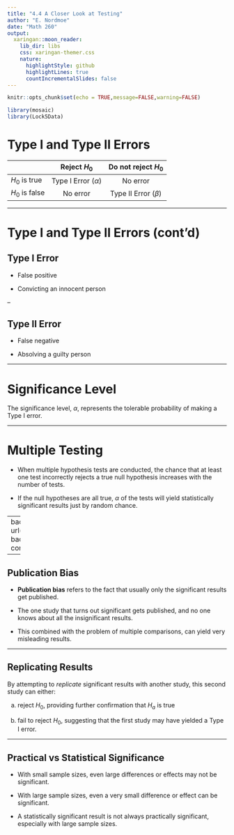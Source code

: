 ```yaml
---
title: "4.4 A Closer Look at Testing"
author: "E. Nordmoe"
date: "Math 260"
output:
  xaringan::moon_reader:
    lib_dir: libs
    css: xaringan-themer.css
    nature:
      highlightStyle: github
      highlightLines: true
      countIncrementalSlides: false
---
```


```r
knitr::opts_chunk$set(echo = TRUE,message=FALSE,warning=FALSE)
```


```r
library(mosaic)
library(Lock5Data)
```

# Type I and Type II Errors

|                |       Reject $H_0$      |   Do not reject $H_0$   |
|----------------|:-----------------------:|:-----------------------:|
| $H_0$ is true  | Type I Error $(\alpha)$ |         No error        |
| $H_0$ is false |         No error        | Type II Error $(\beta)$ |

---

# Type I and Type II Errors (cont'd)

## Type I Error

* False positive   

* Convicting an innocent person 

--
   
## Type II Error

* False negative    

* Absolving a guilty person   
     
---

# Significance Level  

The significance level, $\alpha$, represents the tolerable probability of making a Type I error.  

---

# Multiple Testing

*  When multiple hypothesis tests are conducted, the chance that at least one test incorrectly rejects a true null hypothesis increases with the number of tests.

*  If the null hypotheses are all true, $\alpha$ of the tests will yield statistically significant results just by random chance.

---
background-image: url(https://imgs.xkcd.com/comics/significant.png)
background-position: center
background-size: contain



---

## Publication Bias

* **Publication bias** refers to the fact that usually only the significant results get published.

* The one study that turns out significant gets published, and no one knows about all the insignificant results.

* This combined with the problem of multiple comparisons, can yield very misleading results.


---

## Replicating Results  

By attempting to *replicate* significant results with another study, this second study can either:  

a. reject $H_0$, providing further confirmation that $H_a$ is true

b. fail to reject $H_0$, suggesting that the first study may have yielded a Type I error.

---
  
## Practical vs Statistical Significance

* With small sample sizes, even large differences or effects may not be significant.

* With large sample sizes, even a very small difference or effect can be significant.

* A statistically significant result is not always practically significant, especially with large sample sizes.



     